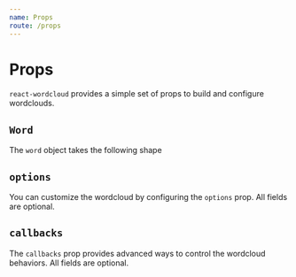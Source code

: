 ```yaml
---
name: Props
route: /props
---
```




# Props

`react-wordcloud` provides a simple set of props to build and configure wordclouds.

<Props of={ComponentProps} />

## `Word`

The `word` object takes the following shape

<Props of={WordInterface} />

## `options`

You can customize the wordcloud by configuring the `options` prop. All fields are optional.

<Props of={OptionsInterface} />

## `callbacks`

The `callbacks` prop provides advanced ways to control the wordcloud behaviors. All fields are optional.

<Props of={CallbacksInterface} />
